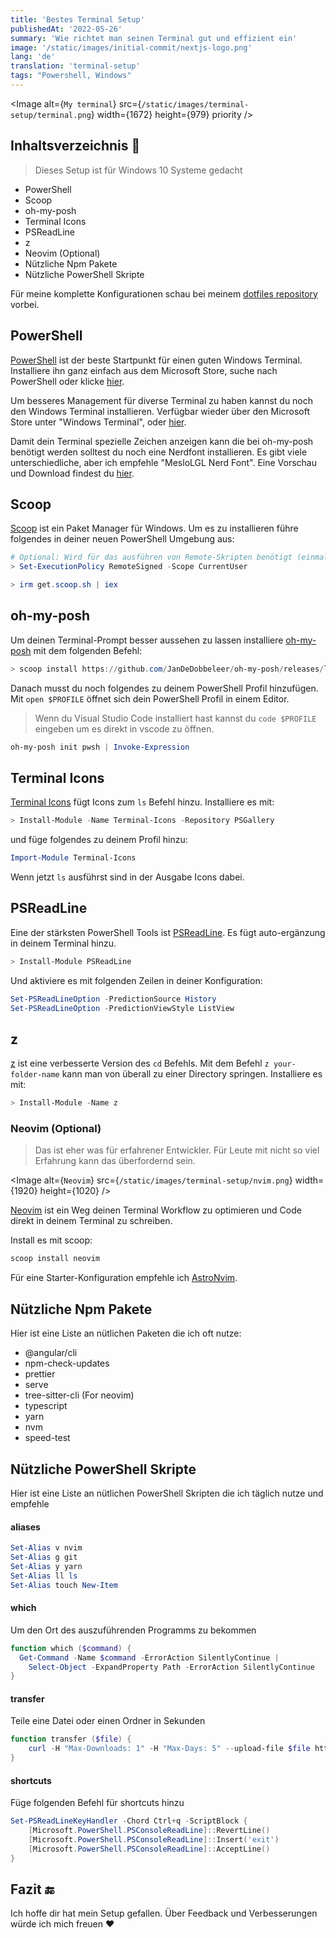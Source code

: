 ```yaml
---
title: 'Bestes Terminal Setup'
publishedAt: '2022-05-26'
summary: 'Wie richtet man seinen Terminal gut und effizient ein'
image: '/static/images/initial-commit/nextjs-logo.png'
lang: 'de'
translation: 'terminal-setup'
tags: "Powershell, Windows"
---
```


<Image
  alt={`My terminal`}
  src={`/static/images/terminal-setup/terminal.png`}
  width={1672}
  height={979}
  priority
/>

## Inhaltsverzeichnis 📃

> Dieses Setup ist für Windows 10 Systeme gedacht

- PowerShell
- Scoop
- oh-my-posh
- Terminal Icons
- PSReadLine
- z
- Neovim (Optional)
- Nützliche Npm Pakete
- Nützliche PowerShell Skripte

Für meine komplette Konfigurationen schau bei meinem [dotfiles repository](https://github.com/Alex289/dotfiles) vorbei.

## PowerShell

[PowerShell](https://github.com/PowerShell/PowerShell) ist der beste Startpunkt für einen guten Windows Terminal.
Installiere ihn ganz einfach aus dem Microsoft Store, suche nach PowerShell oder klicke [hier](https://apps.microsoft.com/store/detail/powershell/9MZ1SNWT0N5D).

Um besseres Management für diverse Terminal zu haben kannst du noch den Windows Terminal installieren.
Verfügbar wieder über den Microsoft Store unter "Windows Terminal", oder [hier](https://apps.microsoft.com/store/detail/windows-terminal/9N0DX20HK701).

Damit dein Terminal spezielle Zeichen anzeigen kann die bei oh-my-posh benötigt werden solltest du noch eine Nerdfont installieren.
Es gibt viele unterschiedliche, aber ich empfehle "MesloLGL Nerd Font". Eine Vorschau und Download findest du [hier](https://www.nerdfonts.com/font-downloads).

## Scoop

[Scoop](https://scoop.sh/) ist ein Paket Manager für Windows.
Um es zu installieren führe folgendes in deiner neuen PowerShell Umgebung aus:

```powershell
# Optional: Wird für das ausführen von Remote-Skripten benötigt (einmalig)
> Set-ExecutionPolicy RemoteSigned -Scope CurrentUser

> irm get.scoop.sh | iex
```

## oh-my-posh

Um deinen Terminal-Prompt besser aussehen zu lassen installiere [oh-my-posh](https://ohmyposh.dev/) mit dem folgenden Befehl:

```powershell
> scoop install https://github.com/JanDeDobbeleer/oh-my-posh/releases/latest/download/oh-my-posh.json
```

Danach musst du noch folgendes zu deinem PowerShell Profil hinzufügen. Mit `open $PROFILE` öffnet sich dein PowerShell Profil in einem Editor.
> Wenn du Visual Studio Code installiert hast kannst du `code $PROFILE` eingeben um es direkt in vscode zu öffnen.

```powershell
oh-my-posh init pwsh | Invoke-Expression
```

## Terminal Icons

[Terminal Icons](https://github.com/devblackops/Terminal-Icons) fügt Icons zum `ls` Befehl hinzu. Installiere es mit:

```powershell
> Install-Module -Name Terminal-Icons -Repository PSGallery
```

und füge folgendes zu deinem Profil hinzu:

```powershell
Import-Module Terminal-Icons
```

Wenn jetzt `ls` ausführst sind in der Ausgabe Icons dabei.

## PSReadLine

Eine der stärksten PowerShell Tools ist [PSReadLine](https://docs.microsoft.com/en-us/powershell/module/psreadline/). Es fügt auto-ergänzung in deinem Terminal hinzu.

```powershell
> Install-Module PSReadLine
```

Und aktiviere es mit folgenden Zeilen in deiner Konfiguration:

```powershell
Set-PSReadLineOption -PredictionSource History
Set-PSReadLineOption -PredictionViewStyle ListView
```

## z

[z](https://www.powershellgallery.com/packages/z) ist eine verbesserte Version des `cd` Befehls. Mit dem Befehl `z your-folder-name` kann man von überall zu einer Directory springen.
Installiere es mit:

```powershell
> Install-Module -Name z
```

### Neovim (Optional)

> Das ist eher was für erfahrener Entwickler. Für Leute mit nicht so viel Erfahrung kann das überfordernd sein.

<Image
  alt={`Neovim`}
  src={`/static/images/terminal-setup/nvim.png`}
  width={1920}
  height={1020}
/>

[Neovim](https://neovim.io/) ist ein Weg deinen Terminal Workflow zu optimieren und Code direkt in deinem Terminal zu schreiben.

Install es mit scoop:
```powershell
scoop install neovim
```

Für eine Starter-Konfiguration empfehle ich [AstroNvim](https://github.com/AstroNvim/AstroNvim).

## Nützliche Npm Pakete

Hier ist eine Liste an nütlichen Paketen die ich oft nutze:

- @angular/cli
- npm-check-updates
- prettier
- serve
- tree-sitter-cli (For neovim)
- typescript
- yarn
- nvm
- speed-test

## Nützliche PowerShell Skripte

Hier ist eine Liste an nütlichen PowerShell Skripten die ich täglich nutze und empfehle

#### aliases
```powershell
Set-Alias v nvim
Set-Alias g git
Set-Alias y yarn
Set-Alias ll ls
Set-Alias touch New-Item
```

#### which
Um den Ort des auszuführenden Programms zu bekommen

```powershell
function which ($command) {
  Get-Command -Name $command -ErrorAction SilentlyContinue |
    Select-Object -ExpandProperty Path -ErrorAction SilentlyContinue
}
```

#### transfer
Teile eine Datei oder einen Ordner in Sekunden

```powershell
function transfer ($file) {
    curl -H "Max-Downloads: 1" -H "Max-Days: 5" --upload-file $file https://transfer.sh/$file
}
```

#### shortcuts
Füge folgenden Befehl für shortcuts hinzu

```powershell
Set-PSReadLineKeyHandler -Chord Ctrl+q -ScriptBlock {
    [Microsoft.PowerShell.PSConsoleReadLine]::RevertLine()
    [Microsoft.PowerShell.PSConsoleReadLine]::Insert('exit')
    [Microsoft.PowerShell.PSConsoleReadLine]::AcceptLine()
}
```

## Fazit 🔚

Ich hoffe dir hat mein Setup gefallen. Über Feedback und Verbesserungen würde ich mich freuen ❤
